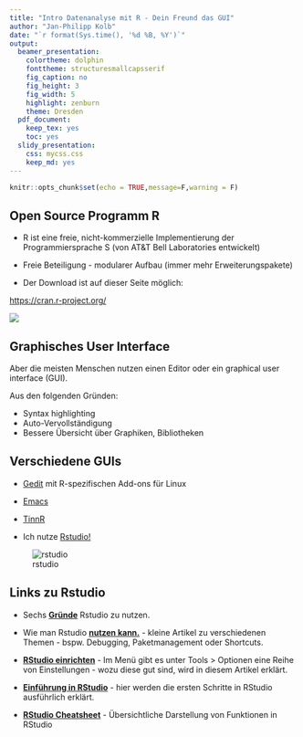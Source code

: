 ```yaml
---
title: "Intro Datenanalyse mit R - Dein Freund das GUI"
author: "Jan-Philipp Kolb"
date: "`r format(Sys.time(), '%d %B, %Y')`"
output:
  beamer_presentation: 
    colortheme: dolphin
    fonttheme: structuresmallcapsserif
    fig_caption: no
    fig_height: 3
    fig_width: 5
    highlight: zenburn
    theme: Dresden
  pdf_document: 
    keep_tex: yes
    toc: yes
  slidy_presentation: 
    css: mycss.css
    keep_md: yes
---
```



```r
knitr::opts_chunk$set(echo = TRUE,message=F,warning = F)
```



## Open Source Programm R

-  R ist eine freie, nicht-kommerzielle Implementierung der Programmiersprache S (von AT&T Bell Laboratories entwickelt)
- Freie Beteiligung - modularer Aufbau (immer mehr Erweiterungspakete)

- Der Download ist auf dieser Seite möglich:

<https://cran.r-project.org/>


![](figure/BasisR.PNG)


## Graphisches User Interface

Aber die meisten Menschen nutzen einen Editor oder ein graphical user interface (GUI).

Aus den folgenden Gründen:

- Syntax highlighting
- Auto-Vervollständigung
- Bessere Übersicht über Graphiken, Bibliotheken

## Verschiedene GUIs

- [Gedit](https://projects.gnome.org/gedit/) mit R-spezifischen Add-ons für Linux

- [Emacs](http://www.gnu.org/software/emacs/)

- [TinnR](http://www.sciviews.org/Tinn-R/)

- Ich nutze [Rstudio!](https://www.rstudio.com/)

![rstudio](figure/0_overall.jpg)


## Links zu Rstudio

- Sechs [**Gründe**](http://www.r-bloggers.com/top-6-reasons-you-need-to-be-using-rstudio/) Rstudio zu nutzen.

- Wie man Rstudio [**nutzen kann.**](https://support.rstudio.com/hc/en-us/sections/200107586-Using-RStudio) - kleine Artikel zu verschiedenen Themen - bspw. Debugging, Paketmanagement oder Shortcuts.

- [**RStudio einrichten**](https://support.rstudio.com/hc/en-us/articles/200549016-Customizing-RStudio) - Im Menü gibt es unter Tools > Optionen eine Reihe von Einstellungen - wozu diese gut sind, wird in diesem Artikel erklärt.  

- [**Einführung in RStudio**](https://dss.princeton.edu/training/RStudio101.pdf) - hier werden die ersten Schritte in RStudio ausführlich erklärt. 
<!--
https://datascienceplus.com/introduction-to-rstudio/
-->

- [**RStudio Cheatsheet**](https://github.com/rstudio/cheatsheets/raw/master/rstudio-ide.pdf) - Übersichtliche Darstellung von Funktionen in RStudio


